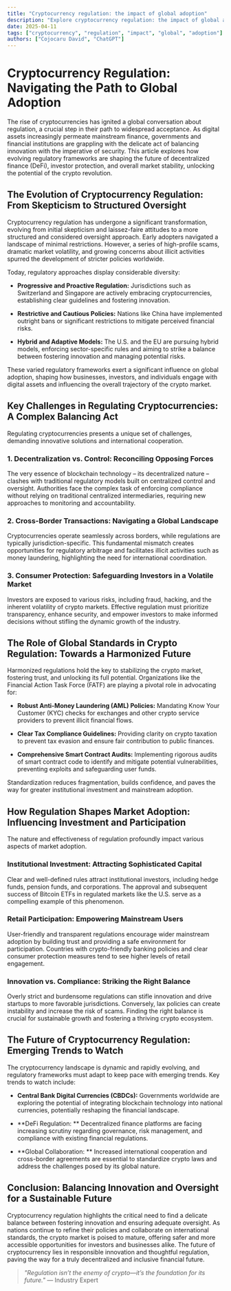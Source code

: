 ```yaml
---
title: "Cryptocurrency regulation: the impact of global adoption"
description: "Explore cryptocurrency regulation: the impact of global adoption in this detailed guide, offering insights, strategies, and practical tips to enhance your understanding and application of the topic."
date: 2025-04-11
tags: ["cryptocurrency", "regulation", "impact", "global", "adoption"]
authors: ["Cojocaru David", "ChatGPT"]
---
```


# Cryptocurrency Regulation: Navigating the Path to Global Adoption

The rise of cryptocurrencies has ignited a global conversation about regulation, a crucial step in their path to widespread acceptance. As digital assets increasingly permeate mainstream finance, governments and financial institutions are grappling with the delicate act of balancing innovation with the imperative of security. This article explores how evolving regulatory frameworks are shaping the future of decentralized finance (DeFi), investor protection, and overall market stability, unlocking the potential of the crypto revolution.

## The Evolution of Cryptocurrency Regulation: From Skepticism to Structured Oversight

Cryptocurrency regulation has undergone a significant transformation, evolving from initial skepticism and laissez-faire attitudes to a more structured and considered oversight approach. Early adopters navigated a landscape of minimal restrictions. However, a series of high-profile scams, dramatic market volatility, and growing concerns about illicit activities spurred the development of stricter policies worldwide.

Today, regulatory approaches display considerable diversity:

*   **Progressive and Proactive Regulation:** Jurisdictions such as Switzerland and Singapore are actively embracing cryptocurrencies, establishing clear guidelines and fostering innovation.

*   **Restrictive and Cautious Policies:** Nations like China have implemented outright bans or significant restrictions to mitigate perceived financial risks.

*   **Hybrid and Adaptive Models:** The U.S. and the EU are pursuing hybrid models, enforcing sector-specific rules and aiming to strike a balance between fostering innovation and managing potential risks.

These varied regulatory frameworks exert a significant influence on global adoption, shaping how businesses, investors, and individuals engage with digital assets and influencing the overall trajectory of the crypto market.

## Key Challenges in Regulating Cryptocurrencies: A Complex Balancing Act

Regulating cryptocurrencies presents a unique set of challenges, demanding innovative solutions and international cooperation.

### 1. Decentralization vs. Control: Reconciling Opposing Forces

The very essence of blockchain technology – its decentralized nature – clashes with traditional regulatory models built on centralized control and oversight. Authorities face the complex task of enforcing compliance without relying on traditional centralized intermediaries, requiring new approaches to monitoring and accountability.

### 2. Cross-Border Transactions: Navigating a Global Landscape

Cryptocurrencies operate seamlessly across borders, while regulations are typically jurisdiction-specific. This fundamental mismatch creates opportunities for regulatory arbitrage and facilitates illicit activities such as money laundering, highlighting the need for international coordination.

### 3. Consumer Protection: Safeguarding Investors in a Volatile Market

Investors are exposed to various risks, including fraud, hacking, and the inherent volatility of crypto markets. Effective regulation must prioritize transparency, enhance security, and empower investors to make informed decisions without stifling the dynamic growth of the industry.

## The Role of Global Standards in Crypto Regulation: Towards a Harmonized Future

Harmonized regulations hold the key to stabilizing the crypto market, fostering trust, and unlocking its full potential. Organizations like the Financial Action Task Force (FATF) are playing a pivotal role in advocating for:

*   **Robust Anti-Money Laundering (AML) Policies:** Mandating Know Your Customer (KYC) checks for exchanges and other crypto service providers to prevent illicit financial flows.

*   **Clear Tax Compliance Guidelines:** Providing clarity on crypto taxation to prevent tax evasion and ensure fair contribution to public finances.

*   **Comprehensive Smart Contract Audits:** Implementing rigorous audits of smart contract code to identify and mitigate potential vulnerabilities, preventing exploits and safeguarding user funds.

Standardization reduces fragmentation, builds confidence, and paves the way for greater institutional investment and mainstream adoption.

## How Regulation Shapes Market Adoption: Influencing Investment and Participation

The nature and effectiveness of regulation profoundly impact various aspects of market adoption.

### Institutional Investment: Attracting Sophisticated Capital

Clear and well-defined rules attract institutional investors, including hedge funds, pension funds, and corporations. The approval and subsequent success of Bitcoin ETFs in regulated markets like the U.S. serve as a compelling example of this phenomenon.

### Retail Participation: Empowering Mainstream Users

User-friendly and transparent regulations encourage wider mainstream adoption by building trust and providing a safe environment for participation. Countries with crypto-friendly banking policies and clear consumer protection measures tend to see higher levels of retail engagement.

### Innovation vs. Compliance: Striking the Right Balance

Overly strict and burdensome regulations can stifle innovation and drive startups to more favorable jurisdictions. Conversely, lax policies can create instability and increase the risk of scams. Finding the right balance is crucial for sustainable growth and fostering a thriving crypto ecosystem.

## The Future of Cryptocurrency Regulation: Emerging Trends to Watch

The cryptocurrency landscape is dynamic and rapidly evolving, and regulatory frameworks must adapt to keep pace with emerging trends. Key trends to watch include:

*   **Central Bank Digital Currencies (CBDCs):** Governments worldwide are exploring the potential of integrating blockchain technology into national currencies, potentially reshaping the financial landscape.

*   **DeFi Regulation: ** Decentralized finance platforms are facing increasing scrutiny regarding governance, risk management, and compliance with existing financial regulations.

*   **Global Collaboration: ** Increased international cooperation and cross-border agreements are essential to standardize crypto laws and address the challenges posed by its global nature.

## Conclusion: Balancing Innovation and Oversight for a Sustainable Future

Cryptocurrency regulation highlights the critical need to find a delicate balance between fostering innovation and ensuring adequate oversight. As nations continue to refine their policies and collaborate on international standards, the crypto market is poised to mature, offering safer and more accessible opportunities for investors and businesses alike. The future of cryptocurrency lies in responsible innovation and thoughtful regulation, paving the way for a truly decentralized and inclusive financial future.

> *"Regulation isn’t the enemy of crypto—it’s the foundation for its future."* — Industry Expert
